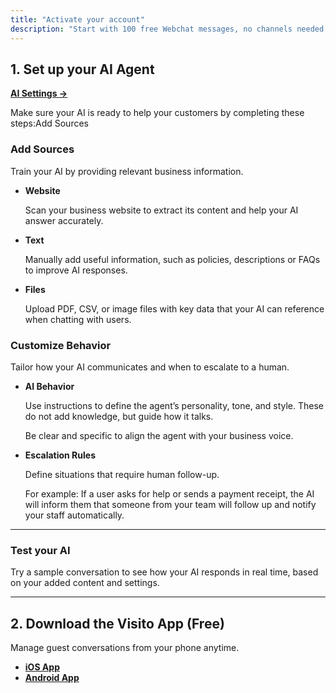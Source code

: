 ```yaml
---
title: "Activate your account"
description: "Start with 100 free Webchat messages, no channels needed. We recommend completing setup from your computer for a smoother experience."
---
```


## 1. Set up your AI Agent

[**AI Settings →**](https://app.visitoai.com/ai)

Make sure your AI is ready to help your customers by completing these steps:Add Sources

### Add Sources

Train your AI by providing relevant business information.

- **Website**

  Scan your business website to extract its content and help your AI answer accurately.
- **Text**

  Manually add useful information, such as policies, descriptions or FAQs to improve AI responses.
- **Files**

  Upload PDF, CSV, or image files with key data that your AI can reference when chatting with users.

### Customize Behavior

Tailor how your AI communicates and when to escalate to a human.

- **AI Behavior**

  Use instructions to define the agent’s personality, tone, and style. These do not add knowledge, but guide how it talks.

  Be clear and specific to align the agent with your business voice.
- **Escalation Rules**

  Define situations that require human follow-up.

  For example: If a user asks for help or sends a payment receipt, the AI will inform them that someone from your team will follow up and notify your staff automatically.

---

### Test your AI

Try a sample conversation to see how your AI responds in real time, based on your added content and settings.

---

## 2. Download the Visito App (Free)

Manage guest conversations from your phone anytime.

- [**iOS App**](https://apps.apple.com/us/app/visito-ai/id6475635950?l=en-US)
- [**Android App**](https://play.google.com/store/apps/details?id=visito.app.production&pli=1)